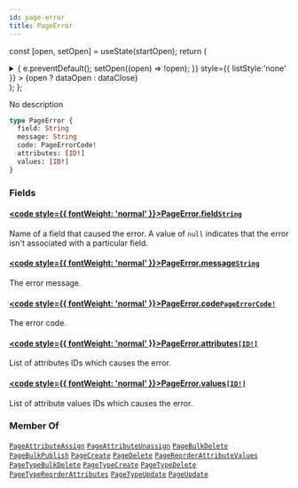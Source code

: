 ```yaml
---
id: page-error
title: PageError
---
```






const [open, setOpen] = useState(startOpen);
return (
<details {...(open ? { open: true } : {})} className="details" style={{ border:'none', boxShadow:'none', background:'var(--ifm-background-color)' }}>
<summary
onClick={(e) => {
e.preventDefault();
setOpen((open) => !open);
}}
style={{ listStyle:'none' }} >
{open ? dataOpen : dataClose}
</summary>
{open && children}
</details>
);
};

No description

```graphql
type PageError {
  field: String
  message: String
  code: PageErrorCode!
  attributes: [ID!]
  values: [ID!]
}
```

### Fields

#### [<code style={{ fontWeight: 'normal' }}>PageError.<b>field</b></code>](#)<Bullet />[`String`](../../../api-reference/miscellaneous/scalars/string.mdx) <Badge class="badge badge--secondary" text="scalar"/> <Badge class="badge badge--secondary" text="miscellaneous"/>

Name of a field that caused the error. A value of `null` indicates that the error isn't associated with a particular field.

#### [<code style={{ fontWeight: 'normal' }}>PageError.<b>message</b></code>](#)<Bullet />[`String`](../../../api-reference/miscellaneous/scalars/string.mdx) <Badge class="badge badge--secondary" text="scalar"/> <Badge class="badge badge--secondary" text="miscellaneous"/>

The error message.

#### [<code style={{ fontWeight: 'normal' }}>PageError.<b>code</b></code>](#)<Bullet />[`PageErrorCode!`](../../../api-reference/pages/enums/page-error-code.mdx) <Badge class="badge badge--secondary" text="non-null"/> <Badge class="badge badge--secondary" text="enum"/> <Badge class="badge badge--secondary" text="pages"/>

The error code.

#### [<code style={{ fontWeight: 'normal' }}>PageError.<b>attributes</b></code>](#)<Bullet />[`[ID!]`](../../../api-reference/miscellaneous/scalars/id.mdx) <Badge class="badge badge--secondary" text="list"/> <Badge class="badge badge--secondary" text="scalar"/> <Badge class="badge badge--secondary" text="miscellaneous"/>

List of attributes IDs which causes the error.

#### [<code style={{ fontWeight: 'normal' }}>PageError.<b>values</b></code>](#)<Bullet />[`[ID!]`](../../../api-reference/miscellaneous/scalars/id.mdx) <Badge class="badge badge--secondary" text="list"/> <Badge class="badge badge--secondary" text="scalar"/> <Badge class="badge badge--secondary" text="miscellaneous"/>

List of attribute values IDs which causes the error.

### Member Of

[`PageAttributeAssign`](../../../api-reference/pages/objects/page-attribute-assign.mdx) <Badge class="badge badge--secondary" text="object"/><Bullet />[`PageAttributeUnassign`](../../../api-reference/pages/objects/page-attribute-unassign.mdx) <Badge class="badge badge--secondary" text="object"/><Bullet />[`PageBulkDelete`](../../../api-reference/pages/objects/page-bulk-delete.mdx) <Badge class="badge badge--secondary" text="object"/><Bullet />[`PageBulkPublish`](../../../api-reference/pages/objects/page-bulk-publish.mdx) <Badge class="badge badge--secondary" text="object"/><Bullet />[`PageCreate`](../../../api-reference/pages/objects/page-create.mdx) <Badge class="badge badge--secondary" text="object"/><Bullet />[`PageDelete`](../../../api-reference/pages/objects/page-delete.mdx) <Badge class="badge badge--secondary" text="object"/><Bullet />[`PageReorderAttributeValues`](../../../api-reference/pages/objects/page-reorder-attribute-values.mdx) <Badge class="badge badge--secondary" text="object"/><Bullet />[`PageTypeBulkDelete`](../../../api-reference/pages/objects/page-type-bulk-delete.mdx) <Badge class="badge badge--secondary" text="object"/><Bullet />[`PageTypeCreate`](../../../api-reference/pages/objects/page-type-create.mdx) <Badge class="badge badge--secondary" text="object"/><Bullet />[`PageTypeDelete`](../../../api-reference/pages/objects/page-type-delete.mdx) <Badge class="badge badge--secondary" text="object"/><Bullet />[`PageTypeReorderAttributes`](../../../api-reference/pages/objects/page-type-reorder-attributes.mdx) <Badge class="badge badge--secondary" text="object"/><Bullet />[`PageTypeUpdate`](../../../api-reference/pages/objects/page-type-update.mdx) <Badge class="badge badge--secondary" text="object"/><Bullet />[`PageUpdate`](../../../api-reference/pages/objects/page-update.mdx) <Badge class="badge badge--secondary" text="object"/>
